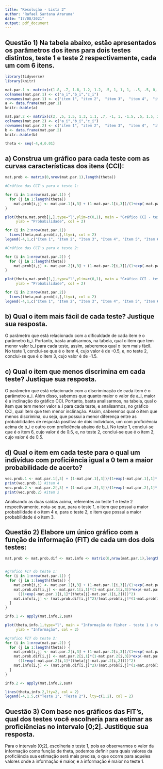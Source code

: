 ```yaml
---
title: "Resolução - Lista 2"
author: "Rafael Santana Araruna"
date: "17/08/2021"
output: pdf_document
---
```



## Questão 1) Na tabela abaixo, estão apresentados os parâmetros dos itens para dois testes distintos, teste 1 e teste 2 respectivamente, cada um com 6 itens.

```r
library(tidyverse)
library(knitr)

mat.par.1 <- matrix(c(1.8, .7, 1.8, 1.2, 1.2, .5, 1, 1, 1, -.5, .5, 0, 0.2, 0.2, .25, .2, 0.25, .25),nrow=6)
colnames(mat.par.1) <- c("a_i","b_i","c_i")
rownames(mat.par.1) <- c("item 1", "item 2",  "item 3",  "item 4",  "item 5", "item 6")
a <- data.frame(mat.par.1)
knitr::kable(a)

mat.par.2 <- matrix(c(2, .5, 1.5, 1.3, 1.1, .7, -1, 1, -1.5, .5, 1.5, 2, 0.2, 0.2, .25, .2, 0.25, .25),nrow=6)
colnames(mat.par.2) <- c("a_i","b_i","c_i")
rownames(mat.par.2) <- c("item 1", "item 2",  "item 3",  "item 4",  "item 5", "item 6")
b <- data.frame(mat.par.2)
knitr::kable(b)

theta <- seq(-4,4,0.01)
```

## a) Construa um gráfico para cada teste com as curvas características dos itens (CCI):

```r
mat.prob <- matrix(0,nrow(mat.par.1),length(theta))

#Gráfico das CCI's para o teste 1:

for (i in 1:nrow(mat.par.1)) {
  for (j in 1:length(theta))
    mat.prob[i,j] <- mat.par.1[i,3] + (1-mat.par.1[i,3])/(1+exp(-mat.par.1[i,1]*(theta[j]-mat.par.1[i,2])))
}

plot(theta,mat.prob[1,],type="l",ylim=c(0,1), main = "Gráfico CCI - teste 1", xlab = "Proficiência(theta)",
     ylab = "Probabilidade", col = 2)

for (i in 2:nrow(mat.par.1))
  lines(theta,mat.prob[i,],lty=i, col = 2)
legend(-4,1,c("Item 1", "Item 2", "Item 3", "Item 4", "Item 5", "Item 6"), lty = c(1:6), col = 2)

#Gráfico das CCI's para o teste 2:

for (i in 1:nrow(mat.par.2)) {
  for (j in 1:length(theta))
    mat.prob[i,j] <- mat.par.2[i,3] + (1-mat.par.2[i,3])/(1+exp(-mat.par.2[i,1]*(theta[j]-mat.par.2[i,2])))
}

plot(theta,mat.prob[1,],type="l",ylim=c(0,1), main = "Gráfico CCI - teste 2", xlab = "Proficiência(theta)",
     ylab = "Probabilidade", col = 2)

for (i in 2:nrow(mat.par.2))
  lines(theta,mat.prob[i,],lty=i, col = 2)
legend(-4,1,c("Item 1", "Item 2", "Item 3", "Item 4", "Item 5", "Item 6"), lty=c(1:6), col = 2)
```


## b) Qual o item mais fácil de cada teste? Justique sua resposta.

O parâmetro que está relacionado com a dificuldade de cada item é o parâmetro b_i. Portanto, basta analisarmos, na tabela, qual o item que tem menor valor b_i para cada teste, assim, saberemos qual o item mais fácil. No teste 1, conclui-se que é o item 4, cujo valor é de -0.5, e, no teste 2, conclui-se que é o item 3, cujo valor é de -1.5. 

## c) Qual o item que menos discrimina em cada teste? Justique sua resposta.

O parâmetro que está relacionado com a discriminação de cada item é o parâmetro a_i. Além disso, sabemos que quanto maior o valor de a_i, maior é a inclinação do gráfico CCI. Portanto, basta analisarmos, na tabela, qual o item que tem menor valor a_i para cada teste, e analisarmos, no gráfico CCI, qual item que tem menor inclinação. Assim, saberemos qual o item que menos discrimina, ou seja, que possui a menor diferença entre as probabilidades de resposta positiva de dois indivíduos, um com proficiência acima de b_i e outro com proficiência abaixo de b_i. No teste 1, conclui-se que é o item 6, cujo valor é de 0.5, e, no teste 2, conclui-se que é o item 2, cujo valor é de 0.5. 

## d) Qual o item em cada teste para o qual um indivíduo com proficiência igual a 0 tem a maior probabilidade de acerto?

```r
vec.prob.1 <- mat.par.1[,3] + (1-mat.par.1[,3])/(1+exp(-mat.par.1[,1]*(0-mat.par.1[,2])))
print(vec.prob.1) #item 4
vec.prob.2 <- mat.par.2[,3] + (1-mat.par.2[,3])/(1+exp(-mat.par.2[,1]*(0-mat.par.2[,2])))
print(vec.prob.2) #item 3 
```

Analisando as duas saídas acima, referentes ao teste 1 e teste 2 respectivamente, nota-se que, para o teste 1, o item que possui a maior probabilidade é o item 4 e, para o teste 2, o item que possui a maior probabilidade é o item 3.

## Questão 2) Elabore um único gráfico com a função de informação (FIT) de cada um dos dois testes:

```r
mat.prob <- mat.prob.dif <- mat.info <- matrix(0,nrow(mat.par.1),length(theta))


#grafico FIT do teste 1:
for (i in 1:nrow(mat.par.1)) {
  for (j in 1:length(theta)) {
    mat.prob[i,j] <- mat.par.1[i,3] + (1-mat.par.1[i,3])/(1+exp(-mat.par.1[i,1]*(theta[j]-mat.par.1[i,2])))
    mat.prob.dif[i,j] <- mat.par.1[i,1]*(1-mat.par.1[i,3])*exp(-mat.par.1[i,1]*(theta[j]-mat.par.1[i,2]))/
      ((1+exp(-mat.par.1[i,1]*(theta[j]-mat.par.1[i,2])))^2)
    mat.info[i,j] <- (mat.prob.dif[i,j]^2)/(mat.prob[i,j]*(1-mat.prob[i,j]))
  }
}

info.1 <- apply(mat.info,2,sum)

plot(theta,info.1,type="l", main = "Informação de Fisher - teste 1 e teste 2", xlab = "Proficiência(theta)",
     ylab = "Informação", col = 2)

#grafico FIT do teste 2:
for (i in 1:nrow(mat.par.2)) {
  for (j in 1:length(theta)) {
    mat.prob[i,j] <- mat.par.2[i,3] + (1-mat.par.2[i,3])/(1+exp(-mat.par.2[i,1]*(theta[j]-mat.par.2[i,2])))
    mat.prob.dif[i,j] <- mat.par.2[i,1]*(1-mat.par.2[i,3])*exp(-mat.par.2[i,1]*(theta[j]-mat.par.2[i,2]))/
      ((1+exp(-mat.par.2[i,1]*(theta[j]-mat.par.2[i,2])))^2)
    mat.info[i,j] <- (mat.prob.dif[i,j]^2)/(mat.prob[i,j]*(1-mat.prob[i,j]))
  }
}

info.2 <- apply(mat.info,2,sum)

lines(theta,info.2,lty=2, col = 2)
legend(-4,1.5,c("Teste 1", "Teste 2"), lty=c(1,2), col = 2)
```


## Questão 3) Com base nos gráficos das FIT's, qual dos testes você escolheria para estimar as proficiências no intervalo [0;2]. Justitique sua resposta.

Para o intervalo [0;2], escolheria o teste 1, pois ao observarmos o valor da informação como função de theta, podemos definir para quais valores da proficiência sua estimação será mais precisa, o que ocorre para aqueles valores onde a informação é maior, e a informação é maior no teste 1.